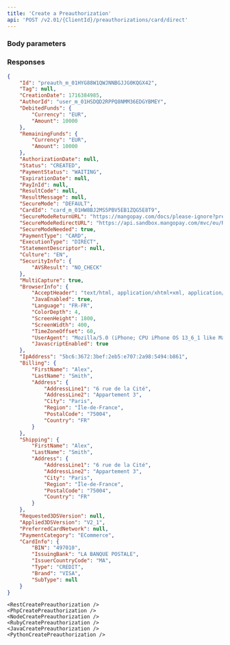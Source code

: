 ```yaml
---
title: 'Create a Preauthorization'  
api: 'POST /v2.01/{ClientId}/preauthorizations/card/direct'  
---
```




### Body parameters  

<Tag2 />  

<AuthorId />  

<DebitedFunds14 />  

<SecureMode />  

<CardId />  

<SecureModeReturnURL />  

<StatementDescriptor />  

<Culture2 />  

<BrowserInfo />  

<IpAddress />  

<Billing2 />  

<Shipping2 />  

<PreferredCardNetwork />

<PaymentCategory />

<ProfilingAttemptReference />  

### Responses  

<AccordionGroup><Accordion title="200">  

<Id3Response />  

<Tag5Response />  

<CreationDateResponse />  

<AuthorIdResponse />  

<DebitedFunds13Response />  

<RemainingFundsResponse />  

<AuthorizationDateResponse />  

<Status10Response />  

<PaymentStatus1Response />  

<ExpirationDate3Response />  

<PayInIdResponse />  

<ResultCodeResponse />  

<ResultMessageResponse />  

<SecureModeResponse />  

<CardId1Response />  

<SecureModeReturnURLResponse />  

<SecureModeRedirectURLResponse />  

<SecureModeNeededResponse />  

<PaymentType2Response />  

<ExecutionTypeResponse />  

<StatementDescriptorResponse />  

<Culture2Response />  

<SecurityInfoResponse />  

<MultiCaptureResponse />  

<BrowserInfoResponse />  

<IpAddressResponse />  

<Billing1Response />  

<Shipping2Response />  

<Requested3DSVersionResponse />  

<Applied3DSVersionResponse />  

<PreferredCardNetworkResponse />  

<PaymentCategoryResponse />  

<CardInfoResponse /></Accordion></AccordionGroup>  

<ResponseExample>  

```json 200  
{
    "Id": "preauth_m_01HYG88W1QWJNNBGJJG0KQGX42",
    "Tag": null,
    "CreationDate": 1716384985,
    "AuthorId": "user_m_01HSDQD2RPPQ8NMM36EDGYBMEY",
    "DebitedFunds": {
        "Currency": "EUR",
        "Amount": 10000
    },
    "RemainingFunds": {
        "Currency": "EUR",
        "Amount": 10000
    },
    "AuthorizationDate": null,
    "Status": "CREATED",
    "PaymentStatus": "WAITING",
    "ExpirationDate": null,
    "PayInId": null,
    "ResultCode": null,
    "ResultMessage": null,
    "SecureMode": "DEFAULT",
    "CardId": "card_m_01HW8BJ2MS5PBV5EB1ZQG5E8T9",
    "SecureModeReturnURL": "https://mangopay.com/docs/please-ignore?preAuthorizationId=preauth_m_01HYG88W1QWJNNBGJJG0KQGX42",
    "SecureModeRedirectURL": "https://api.sandbox.mangopay.com/mvc/eu/Redirect/ACSWithoutValidation?token=f8b4c9fd8b504937a8dd36d570f6d14b&mgpsecureid=f8b4c9fd8b504937a8dd36d570f6d14b",
    "SecureModeNeeded": true,
    "PaymentType": "CARD",
    "ExecutionType": "DIRECT",
    "StatementDescriptor": null,
    "Culture": "EN",
    "SecurityInfo": {
        "AVSResult": "NO_CHECK"
    },
    "MultiCapture": true,
    "BrowserInfo": {
        "AcceptHeader": "text/html, application/xhtml+xml, application/xml;q=0.9, /;q=0.8",
        "JavaEnabled": true,
        "Language": "FR-FR",
        "ColorDepth": 4,
        "ScreenHeight": 1800,
        "ScreenWidth": 400,
        "TimeZoneOffset": 60,
        "UserAgent": "Mozilla/5.0 (iPhone; CPU iPhone OS 13_6_1 like Mac OS X) AppleWebKit/605.1.15 (KHTML, like Gecko) Mobile/15E148",
        "JavascriptEnabled": true
    },
    "IpAddress": "5bc6:3672:3bef:2eb5:e707:2a98:5494:b861",
    "Billing": {
        "FirstName": "Alex",
        "LastName": "Smith",
        "Address": {
            "AddressLine1": "6 rue de la Cité",
            "AddressLine2": "Appartement 3",
            "City": "Paris",
            "Region": "Île-de-France",
            "PostalCode": "75004",
            "Country": "FR"
        }
    },
    "Shipping": {
        "FirstName": "Alex",
        "LastName": "Smith",
        "Address": {
            "AddressLine1": "6 rue de la Cité",
            "AddressLine2": "Appartement 3",
            "City": "Paris",
            "Region": "Île-de-France",
            "PostalCode": "75004",
            "Country": "FR"
        }
    },
    "Requested3DSVersion": null,
    "Applied3DSVersion": "V2_1",
    "PreferredCardNetwork": null,
    "PaymentCategory": "ECommerce",
    "CardInfo": {
        "BIN": "497010",
        "IssuingBank": "LA BANQUE POSTALE",
        "IssuerCountryCode": "MA",
        "Type": "CREDIT",
        "Brand": "VISA",
        "SubType": null
    }
}
```  

</ResponseExample>  

<RequestExample>  

    <RestCreatePreauthorization />
    <PhpCreatePreauthorization />
    <NodeCreatePreauthorization />
    <RubyCreatePreauthorization />
    <JavaCreatePreauthorization />
    <PythonCreatePreauthorization />

</RequestExample>